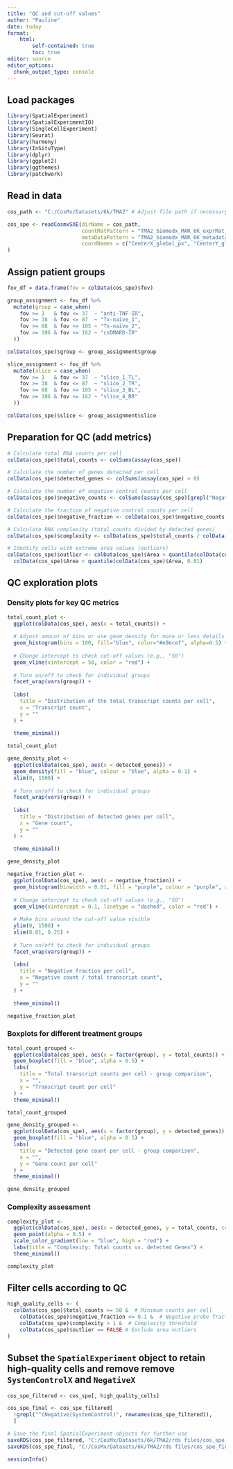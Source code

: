 ```yaml
---
title: "QC and cut-off values"
author: "Pauline"
date: today
format: 
    html:
        self-contained: true
        toc: true
editor: source
editor_options: 
  chunk_output_type: console
---
```


## Load packages

```r

library(SpatialExperiment)
library(SpatialExperimentIO)
library(SingleCellExperiment)
library(Seurat)
library(harmony)
library(InSituType)
library(dplyr)
library(ggplot2)
library(ggthemes)
library(patchwork)

```

## Read in data

```r

cos_path <- "C:/CosMx/Datasets/6k/TMA2" # Adjust file path if necessary

cos_spe <- readCosmxSXE(dirName = cos_path,
                        countMatPattern = "TMA2_biomedx_MAR_6K_exprMat_file.csv",
                        metaDataPattern = "TMA2_biomedx_MAR_6K_metadata_file.csv",
                        coordNames = c("CenterX_global_px", "CenterY_global_px")
)

```

## Assign patient groups

```r

fov_df = data.frame(fov = colData(cos_spe)$fov)

group_assignment <- fov_df %>%
  mutate(group = case_when(
    fov >= 1   & fov <= 37  ~ "anti-TNF-IR",
    fov >= 38  & fov <= 87  ~ "Tx-naïve_1",
    fov >= 88  & fov <= 105 ~ "Tx-naïve_2",
    fov >= 106 & fov <= 162 ~ "csDMARD-IR"
  ))

colData(cos_spe)$group <- group_assignment$group

slice_assignment <- fov_df %>%
  mutate(slice = case_when(
    fov >= 1   & fov <= 37  ~ "slice_1_TL",
    fov >= 38  & fov <= 87  ~ "slice_2_TR",
    fov >= 88  & fov <= 105 ~ "slice_3_BL",
    fov >= 106 & fov <= 162 ~ "slice_4_BR"
  ))

colData(cos_spe)$slice <- group_assignment$slice

```

## Preparation for QC (add metrics)

```r

# Calculate total RNA counts per cell
colData(cos_spe)$total_counts <- colSums(assay(cos_spe))

# Calculate the number of genes detected per cell
colData(cos_spe)$detected_genes <- colSums(assay(cos_spe) > 0)

# Calculate the number of negative control counts per cell
colData(cos_spe)$negative_counts <- colSums(assay(cos_spe)[grepl("Negative", rownames(cos_spe)), ])

# Calculate the fraction of negative control counts per cell
colData(cos_spe)$negative_fraction <- colData(cos_spe)$negative_counts / colData(cos_spe)$total_counts

# Calculate RNA complexity (total counts divided by detected genes)
colData(cos_spe)$complexity <- colData(cos_spe)$total_counts / colData(cos_spe)$detected_genes

# Identify cells with extreme area values (outliers)
colData(cos_spe)$outlier <- colData(cos_spe)$Area > quantile(colData(cos_spe)$Area, 0.99) | 
  colData(cos_spe)$Area < quantile(colData(cos_spe)$Area, 0.01)
```

## QC exploration plots

### Density plots for key QC metrics

```r

total_count_plot <- 
  ggplot(colData(cos_spe), aes(x = total_counts)) +
  
  # Adjust amount of bins or use geom_density for more or less details
  geom_histogram(bins = 100, fill="blue", color="#e9ecef", alpha=0.5) +
  
  # Change intercept to check cut-off values (e.g., "50")
  geom_vline(xintercept = 50, color = "red") + 
  
  # Turn on/off to check for individual groups
  facet_wrap(vars(group)) +
  
  labs(
    title = "Distribution of the total transcript counts per cell",
    x = "Transcript count",
    y = ""
  ) +
  
  theme_minimal()

total_count_plot

```

```r

gene_density_plot <- 
  ggplot(colData(cos_spe), aes(x = detected_genes)) +
  geom_density(fill = "blue", colour = "blue", alpha = 0.1) +
  xlim(0, 1500) +
  
  # Turn on/off to check for individual groups
  facet_wrap(vars(group)) +
  
  labs(
    title = "Distribution of detected genes per cell",
    x = "Gene count",
    y = ""
  ) +
  
  theme_minimal()

gene_density_plot

```

```r

negative_fraction_plot <- 
  ggplot(colData(cos_spe), aes(x = negative_fraction)) +
  geom_histogram(binwidth = 0.01, fill = "purple", colour = "purple", alpha = 0.6) +
  
  # Change intercept to check cut-off values (e.g., "50")
  geom_vline(xintercept = 0.1, linetype = "dashed", color = "red") +
  
  # Make bins around the cut-off value visible
  ylim(0, 1500) +
  xlim(0.01, 0.25) +
  
  # Turn on/off to check for individual groups
  facet_wrap(vars(group)) +
  
  labs(
    title = "Negative fraction per cell",
    x = "Negative count / total transcript count",
    y = ""
  ) +
  
  theme_minimal()

negative_fraction_plot

```

### Boxplots for different treatment groups

```r

total_count_grouped <- 
  ggplot(colData(cos_spe), aes(x = factor(group), y = total_counts)) +
  geom_boxplot(fill = "blue", alpha = 0.5) +
  labs(
    title = "Total transcript counts per cell - group comparison",
    x = "",
    y = "Transcript count per cell"
  ) +  
  theme_minimal()

total_count_grouped

```

```r

gene_density_grouped <- 
  ggplot(colData(cos_spe), aes(x = factor(group), y = detected_genes)) +
  geom_boxplot(fill = "blue", alpha = 0.5) +
  labs(
    title = "Detected gene count per cell - group comparison",
    x = "",
    y = "Gene count per cell"
  ) + 
  theme_minimal()

gene_density_grouped

```

### Complexity assessment

```r

complexity_plot <- 
  ggplot(colData(cos_spe), aes(x = detected_genes, y = total_counts, color = negative_fraction)) +
  geom_point(alpha = 0.5) +
  scale_color_gradient(low = "blue", high = "red") +
  labs(title = "Complexity: Total counts vs. detected Genes") +
  theme_minimal()

complexity_plot

```

## Filter cells according to QC

```r

high_quality_cells <- (
  colData(cos_spe)$total_counts >= 50 &  # Minimum counts per cell
    colData(cos_spe)$negative_fraction <= 0.1 &  # Negative probe fraction
    colData(cos_spe)$complexity > 1 &  # Complexity threshold
    colData(cos_spe)$outlier == FALSE # Exclude area outliers
)

```

## Subset the `SpatialExperiment` object to retain high-quality cells and remove remove `SystemControlX` and `NegativeX`

```r

cos_spe_filtered <- cos_spe[, high_quality_cells]

cos_spe_final <- cos_spe_filtered[
  !grepl("^(Negative|SystemControl)", rownames(cos_spe_filtered)),
  ]

# Save the final SpatialExperiment objects for further use
saveRDS(cos_spe_filtered, "C:/CosMx/Datasets/6k/TMA2/rds files/cos_spe_filtered.rds")
saveRDS(cos_spe_final, "C:/CosMx/Datasets/6k/TMA2/rds files/cos_spe_final.rds")

```

```r
sessionInfo()
```